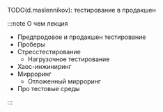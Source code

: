 TODO(d.maslennikov): тестирование в продакшен

:::note О чем лекция

- Предпродовое и продакшен тестирование
- Проберы
- Стресстестирование
  - Нагрузочное тестирование
- Хаос-инжиниринг
- Мирроринг
  - Отложенный мирроринг
- Про тестовые среды

:::
